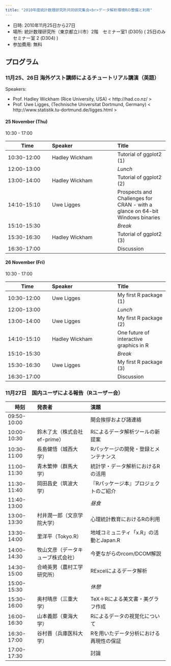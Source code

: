```yaml
---
title: "2010年度統計数理研究所共同研究集会<br>データ解析環境Rの整備と利用"
---
```


- 日時: 2010年11月25日から27日
- 場所: 統計数理研究所（東京都立川市）2階　セミナー室1 (D305) ( 25日のみ　セミナー室 2 (D304) )　
- 参加費用: 無料

## プログラム

### 11月25、26日 海外ゲスト講師によるチュートリアル講演（英語）

Speakers:

- Prof. Hadley Wickham (Rice University, USA) < http://had.co.nz/ >
- Prof. Uwe Ligges, (Technische Universitat Dortmund, Germany) < http://www.statistik.tu-dortmund.de/ligges.html >

#### 25 November (Thu) 

10:30 - 17:00

| Time | Speaker | Title |
|------|:--------|:------|
| 10:30-12:00 | Hadley Wickham | Tutorial of ggplot2 (1) |
| 12:00-13:00 | | *Lunch* |
| 13:00-14:00 | Hadley Wickham | Tutorial of ggplot2 (2) |
| 14:10-15:10 | Uwe Ligges | Prospects and Challenges for CRAN - with a glance on 64-bit Windows binaries |
| 15:10-15:30 | | *Break* |
| 15:30-16:30 | Hadley Wickham | Tutorial of ggplot2 (3) |
| 16:30-17:00 | | Discussion |

#### 26 November (Fri) 

10:30 - 17:00

| Time | Speaker | Title |
|------|:--------|:------|
| 10:30-12:00 | Uwe Ligges | My first R package (1) |
| 12:00-13:00 | | *Lunch* |
| 13:00-14:00 | Uwe Ligges | My first R package (2) |
| 14:10-15:10 | Hadley Wickham | One future of interactive graphics in R |
| 15:10-15:30 | | *Break* |
| 15:30-16:30 | Uwe Ligges | My first R package (3) |
| 16:30-17:00 | | Discussion |

### 11月27日　国内ユーザによる報告（Rユーザー会）

| 時刻  | 発表者 | 演題 |
|------|:----------|:---------------|
| 09:50-10:00 | | 開会挨拶および諸連絡 |
| 10:00-10:30 | 鈴木了太（株式会社ef-prime） | Rによるデータ解析ツールの新提案 |
| 10:30-11:00 | 長島健悟（城西大学） | Rパッケージの開発・登録とメンテナンス |
| 11:00-11:30 | 青木繁伸（群馬大学） | 統計学・データ解析におけるRの活用 |
| 11:30-11:40 | 岡田昌史（筑波大学） | 『Rパッケージ本』プロジェクトのご紹介 |
| 11:40-13:00 | | *昼食* | 
| 13:00-13:30 | 村井潤一郎（文京学院大学） | 心理統計教育におけるRの利用 |
| 13:30-14:00 | 里洋平（Tokyo.R） | 地域コミュニティ「x.R」の活動とJapan.R |
| 14:00-14:30 | 牧山文彦（データキューブ株式会社） | 今更ながらのrcom/DCOM解説 |
| 14:30-15:00 | 合崎英男（農村工学研究所） | RExcelによるデータ解析 |
| 15:00-15:30 | | *休憩* |
| 15:30-16:00 | 奥村晴彦（三重大学） | TeX＋Rによる美文書・美グラフ作成 |
| 16:00-16:30 | 山本義郎（東海大学） | Rによるデータの視覚化について |
| 16:30-17:00 | 谷村晋（兵庫医科大学） | Rを用いたデータ分析における再現性の保証 |
| 17:00-17:30 | | 討論 |
